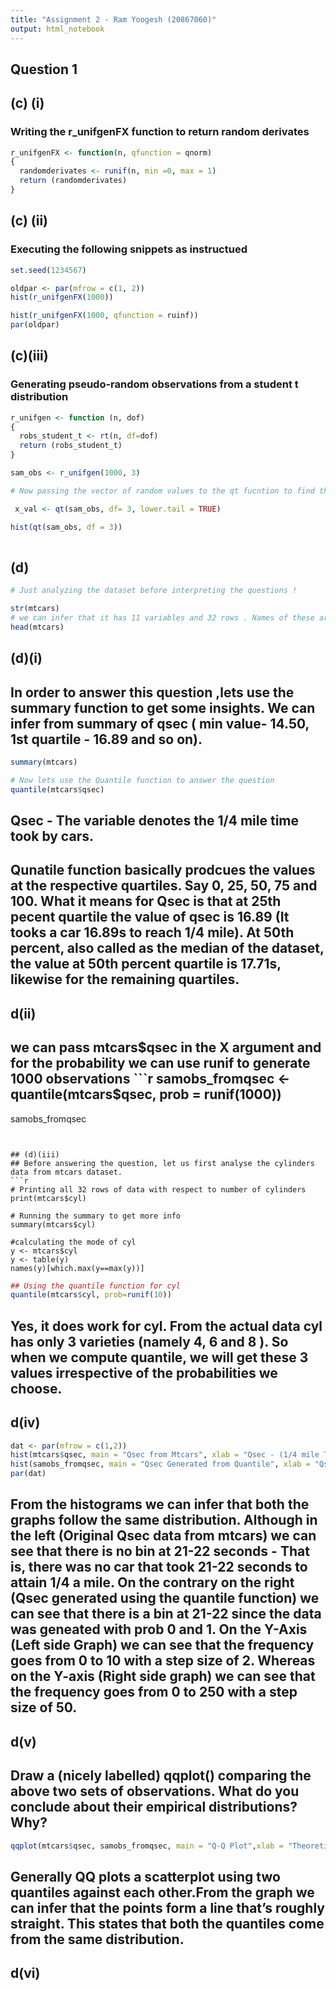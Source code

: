 ```yaml
---
title: "Assignment 2 - Ram Yoogesh (20867060)"
output: html_notebook
---
```


## Question 1 

## (c) (i)
### Writing the r_unifgenFX function to return random derivates 
```r
r_unifgenFX <- function(n, qfunction = qnorm)
{
  randomderivates <- runif(n, min =0, max = 1)
  return (randomderivates)
}
```

## (c) (ii)
### Executing the following snippets as instructued 
```r
set.seed(1234567)

oldpar <- par(mfrow = c(1, 2))
hist(r_unifgenFX(1000))

hist(r_unifgenFX(1000, qfunction = ruinf))
par(oldpar)
```
## (c)(iii)
### Generating pseudo-random observations from a student t distribution 
```r

r_unifgen <- function (n, dof)
{
  robs_student_t <- rt(n, df=dof)
  return (robs_student_t)
}
```

```r
sam_obs <- r_unifgen(1000, 3)

# Now passing the vector of random values to the qt fucntion to find the quantile values. 

 x_val <- qt(sam_obs, df= 3, lower.tail = TRUE)

hist(qt(sam_obs, df = 3))
 
``` 

## (d)
```r
# Just analyzing the dataset before interpreting the questions ! 

str(mtcars)
# we can infer that it has 11 variables and 32 rows . Names of these are mpg, cyl, disp, hp, drat, wt, qsec, vs, am, gear, card
head(mtcars)

```


## (d)(i)
## In order to answer this question ,lets use the summary function to get some insights. We can infer from summary of qsec ( min value- 14.50, 1st quartile - 16.89 and so on). 
```r
summary(mtcars)
```
```r
# Now lets use the Quantile function to answer the question 
quantile(mtcars$qsec)
```
## Qsec - The variable denotes the 1/4 mile time took by cars.
## Qunatile function basically prodcues the values at the respective quartiles. Say 0, 25, 50, 75 and 100. What it means for Qsec is that at 25th pecent quartile the value of qsec is 16.89 (It tooks a car 16.89s to reach 1/4 mile). At 50th percent, also called as the median of the dataset, the value at 50th percent quartile is 17.71s, likewise for the remaining quartiles.


## d(ii)
## we can pass mtcars$qsec in the X argument and for the probability we can use runif to generate 1000 observations
```r
samobs_fromqsec <- quantile(mtcars$qsec, prob = runif(1000))
samobs_fromqsec
```


## (d)(iii)
## Before answering the question, let us first analyse the cylinders data from mtcars dataset.
```r
# Printing all 32 rows of data with respect to number of cylinders
print(mtcars$cyl)

# Running the summary to get more info
summary(mtcars$cyl)

#calculating the mode of cyl
y <- mtcars$cyl
y <- table(y)
names(y)[which.max(y==max(y))]
```
```r
## Using the quantile function for cyl
quantile(mtcars$cyl, prob=runif(10))
```

## Yes, it does work for cyl. From the actual data cyl has only 3 varieties (namely 4, 6 and 8 ). So when we compute quantile, we will get these 3 values irrespective of the probabilities we choose. 



## d(iv)
```r
dat <- par(mfrow = c(1,2))
hist(mtcars$qsec, main = "Qsec from Mtcars", xlab = "Qsec - (1/4 mile Time)", col = 'red')
hist(samobs_fromqsec, main = "Qsec Generated from Quantile", xlab = "Qsec - (1/4 Time) - Generated", col='skyblue')
par(dat)

```

## From the histograms we can infer that both the graphs follow the same distribution. Although in the left (Original Qsec data from mtcars) we can see that there is no bin at 21-22 seconds - That is, there was no car that took 21-22 seconds to attain 1/4 a mile. On the contrary on the right (Qsec generated using the quantile function) we can see that there is a bin at 21-22 since the data was geneated with prob 0 and 1. On the Y-Axis (Left side Graph) we can see that the frequency goes from 0 to 10 with a step size of 2. Whereas on the Y-axis (Right side graph) we can see that the frequency goes from 0 to 250 with a step size of 50.


## d(v)
## Draw a (nicely labelled) qqplot() comparing the above two sets of observations. What do you conclude about their empirical distributions? Why?
```r
qqplot(mtcars$qsec, samobs_fromqsec, main = "Q-Q Plot",xlab = "Theoretical Observations", ylab = "Sample Observations")

```

## Generally QQ plots a scatterplot using two quantiles against each other.From the graph we can infer that the points form a line that's roughly straight. This states that both the quantiles come from the same distribution. 

## d(vi)
```r

```



